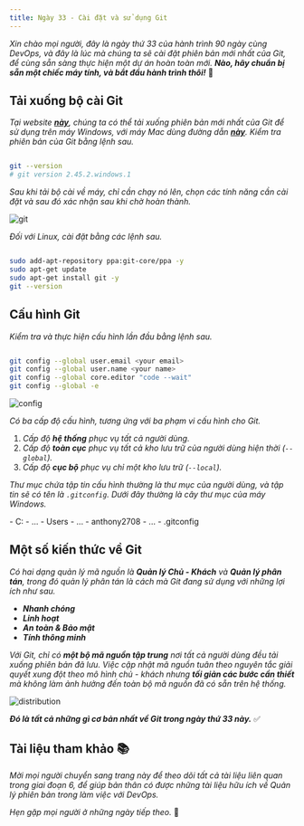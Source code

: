 ```yaml
---
title: Ngày 33 - Cài đặt và sử dụng Git
---
```



_Xin chào mọi người, đây là ngày thứ 33 của hành trình 90 ngày cùng DevOps, và đây là lúc mà
chúng ta sẽ cài đặt phiên bản mới nhất của Git, để cùng sẵn sàng thực hiện một dự án hoàn toàn
mới. **Nào, hãy chuẩn bị sẵn một chiếc máy tính, và bắt đầu hành trình thôi!**_ 🚎

## Tải xuống bộ cài Git

_Tại website **[này](https://git-scm.com/download/win)**, chúng ta có thể tải xuống phiên bản
mới nhất của Git để sử dụng trên máy Windows, với máy Mac dùng đường dẫn 
**[này](https://git-scm.com/book/en/v2/Getting-Started-Installing-Git)**. Kiểm tra phiên bản 
của Git bằng lệnh sau._

```bash title="Checking git version"

git --version
# git version 2.45.2.windows.1

```

_Sau khi tải bộ cài về máy, chỉ cần chạy nó lên, chọn các tính năng cần cài đặt và sau đó 
xác nhận sau khi chờ hoàn thành._

![git](../../../../assets/git/git.png)

_Đối với Linux, cài đặt bằng các lệnh sau._

```bash title="Installing git..."

sudo add-apt-repository ppa:git-core/ppa -y
sudo apt-get update
sudo apt-get install git -y
git --version

```

## Cấu hình Git

_Kiểm tra và thực hiện cấu hình lần đầu bằng lệnh sau._

```bash title="Checking git configuration..."

git config --global user.email <your email>
git config --global user.name <your name>
git config --global core.editor "code --wait"
git config --global -e

```

![config](../../../../assets/git/git_config.png)

_Có ba cấp độ cấu hình, tương ứng với ba phạm vi cấu hình cho Git._

<Steps>

1. _Cấp độ **hệ thống** phục vụ tất cả người dùng._
2. _Cấp độ **toàn cục** phục vụ tất cả kho lưu trữ của người dùng 
hiện thời (```--global```)._
3. _Cấp độ **cục bộ** phục vụ chỉ một kho lưu trữ (```--local```)._

</Steps>

_Thư mục chứa tập tin cấu hình thường là thư mục của người dùng, và tập tin
sẽ có tên là ```.gitconfig```. Dưới đây thường là cây thư mục của máy Windows._

<FileTree>
- C:
  - ...
  - Users
    - ...
    - anthony2708
      - ...
      - .gitconfig
</FileTree>

## Một số kiến thức về Git

_Có hai dạng quản lý mã nguồn là **Quản lý Chủ - Khách** và **Quản lý phân tán**, trong đó
quản lý phân tán là cách mà Git đang sử dụng với những lợi ích như sau._

- **_Nhanh chóng_**
- **_Linh hoạt_**
- **_An toàn & Bảo mật_**
- **_Tính thông minh_**

_Với Git, chỉ có **một bộ mã nguồn tập trung** nơi tất cả người dùng đều tải xuống phiên
bản đã lưu. Việc cập nhật mã nguồn tuân theo nguyên tắc giải quyết xung đột theo mô hình
chủ - khách nhưng **tối giản các bước cần thiết** mà không làm ảnh hưởng đến toàn bộ mã nguồn
đã có sẵn trên hệ thống._

![distribution](../../../../assets/git/distribute_vc.png)

**_Đó là tất cả những gì cơ bản nhất về Git trong ngày thứ 33 này._** ✅

## Tài liệu tham khảo 📚

_Mời mọi người chuyển sang trang này để theo dõi tất cả tài liệu liên quan trong giai đoạn 6, 
để giúp bản thân có được những tài liệu hữu ích về Quản lý phiên bản trong làm việc với DevOps._

<LinkCard
  title="Ngày 33 - Tham khảo"
  href="../../reference/git/day32"
/>

_Hẹn gặp mọi người ở những ngày tiếp theo._ 🚀